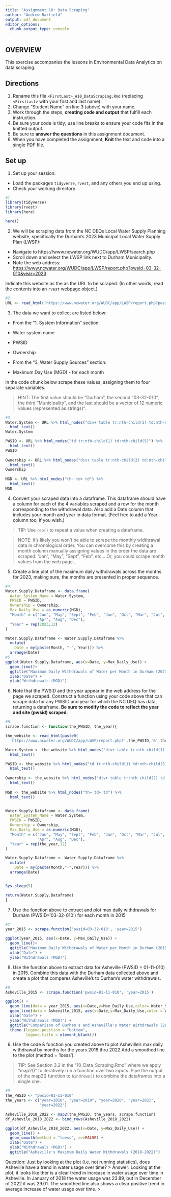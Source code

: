 ```yaml
---
title: "Assignment 10: Data Scraping"
author: "Andrew Barfield"
output: pdf_document
editor_options: 
  chunk_output_type: console
---
```


## OVERVIEW

This exercise accompanies the lessons in Environmental Data Analytics on data scraping. 

## Directions
1. Rename this file `<FirstLast>_A10_DataScraping.Rmd` (replacing `<FirstLast>` with your first and last name).
2. Change "Student Name" on line 3 (above) with your name.
3. Work through the steps, **creating code and output** that fulfill each instruction.
4. Be sure your code is tidy; use line breaks to ensure your code fits in the knitted output.
5. Be sure to **answer the questions** in this assignment document.
6. When you have completed the assignment, **Knit** the text and code into a single PDF file.


## Set up 
1. Set up your session:

* Load the packages `tidyverse`, `rvest`, and any others you end up using.
* Check your working directory

```r
#1 
library(tidyverse)
library(rvest)
library(here)

here()
```

2. We will be scraping data from the NC DEQs Local Water Supply Planning website, specifically the Durham's 2023 Municipal Local Water Supply Plan (LWSP): 
 * Navigate to https://www.ncwater.org/WUDC/app/LWSP/search.php
 * Scroll down and select the LWSP link next to Durham Municipality. 
 * Note the web address: <https://www.ncwater.org/WUDC/app/LWSP/report.php?pwsid=03-32-010&year=2023>
 
Indicate this website as the as the URL to be scraped. (In other words, read the contents into an `rvest` webpage object.)

```r
#2 
URL <- read_html('https://www.ncwater.org/WUDC/app/LWSP/report.php?pwsid=03-32-010&year=2023')

```

3. The data we want to collect are listed below:

* From the "1. System Information" section:
 * Water system name
 * PWSID
 * Ownership
 
* From the "3. Water Supply Sources" section:
 * Maximum Day Use (MGD) - for each month

In the code chunk below scrape these values, assigning them to four separate variables.

>HINT: The first value should be "Durham", the second "03-32-010", the third "Municipality", and the last should be a vector of 12 numeric values (represented as strings)".

```r
#3 
Water.System <- URL %>% html_nodes("div+ table tr:nth-child(1) td:nth-child(2)") %>% 
  html_text()
Water.System

PWSID <- URL %>% html_nodes("td tr:nth-child(1) td:nth-child(5)") %>% 
  html_text()
PWSID
  
Ownership <- URL %>% html_nodes("div+ table tr:nth-child(2) td:nth-child(4)") %>% 
  html_text()
Ownership
  
MGD <- URL %>% html_nodes("th~ td+ td") %>%
  html_text()
MGD
```


4. Convert your scraped data into a dataframe. This dataframe should have a column for each of the 4 variables scraped and a row for the month corresponding to the withdrawal data. Also add a Date column that includes your month and year in data format. (Feel free to add a Year column too, if you wish.)

>TIP: Use `rep()` to repeat a value when creating a dataframe.

>NOTE: It's likely you won't be able to scrape the monthly widthrawal data in chronological order. You can overcome this by creating a month column manually assigning values in the order the data are scraped: "Jan", "May", "Sept", "Feb", etc... Or, you could scrape month values from the web page...

5. Create a line plot of the maximum daily withdrawals across the months for 2023, making sure, the months are presented in proper sequence.

```r
#4 
Water.Supply.Dataframe <- data.frame(
  Water_System_Name = Water.System,
  PWSID = PWSID,
  Ownership = Ownership,
  Max_Daily_Use = as.numeric(MGD),
  "Month" = c("Jan", "May", "Sept", "Feb", "Jun", "Oct", "Mar", "Jul", "Nov",
              "Apr", "Aug", "Dec"),
  "Year" = rep(2023,12)
)

Water.Supply.Dataframe <- Water.Supply.Dataframe %>% 
  mutate(
    Date = my(paste(Month, "-", Year))) %>% 
  arrange(Date)
#5 
ggplot(Water.Supply.Dataframe, aes(x=Date, y=Max_Daily_Use)) +
  geom_line()+
  ggtitle("Maximum Daily Withdrawals of Water per Month in Durham (2023)") +
  xlab("Date") +
  ylab("Withdrawals (MGD)")
```

6. Note that the PWSID and the year appear in the web address for the page we scraped. Construct a function using your code above that can scrape data for any PWSID and year for which the NC DEQ has data, returning a dataframe.
**Be sure to modify the code to reflect the year and site (pwsid) scraped**.

```r
#6. 
scrape.function <- function(the_PWSID, the_year){

the_website <- read_html(paste0(
  'https://www.ncwater.org/WUDC/app/LWSP/report.php?',the_PWSID,'&',the_year))

Water.System <- the_website %>% html_nodes("div+ table tr:nth-child(1) td:nth-child(2)") %>% 
  html_text()

PWSID <- the_website %>% html_nodes("td tr:nth-child(1) td:nth-child(5)") %>% 
  html_text()
  
Ownership <- the_website %>% html_nodes("div+ table tr:nth-child(2) td:nth-child(4)") %>% 
  html_text()
  
MGD <- the_website %>% html_nodes("th~ td+ td") %>%
  html_text()


Water.Supply.Dataframe <- data.frame(
  Water_System_Name = Water.System,
  PWSID = PWSID,
  Ownership = Ownership,
  Max_Daily_Use = as.numeric(MGD),
  "Month" = c("Jan", "May", "Sept", "Feb", "Jun", "Oct", "Mar", "Jul", "Nov",
              "Apr", "Aug", "Dec"),
  "Year" = rep(the_year,12)
)

Water.Supply.Dataframe <- Water.Supply.Dataframe %>% 
  mutate(
    Date = my(paste(Month,"-",Year))) %>% 
  arrange(Date)


Sys.sleep(5)

return(Water.Supply.Dataframe)
}
```

7. Use the function above to extract and plot max daily withdrawals for Durham (PWSID='03-32-010') for each month in 2015

```r
#7 
year_2015 <- scrape.function('pwsid=03-32-010', 'year=2015')

ggplot(year_2015, aes(x=Date, y=Max_Daily_Use)) +
  geom_line()+
  ggtitle("Maximum Daily Withdrawals of Water per Month in Durham (2015)") +
  xlab("Date") +
  ylab("Withdrawals (MGD)")
```

8. Use the function above to extract data for Asheville (PWSID = 01-11-010) in 2015. Combine this data with the Durham data collected above and create a plot that compares Asheville's to Durham's water withdrawals.

```r
#8 
Asheville_2015 <- scrape.function('pwsid=01-11-010', 'year=2015')

ggplot() +
  geom_line(data = year_2015, aes(x=Date,y=Max_Daily_Use,color= Water_System_Name)) +
  geom_line(data = Asheville_2015, aes(x=Date,y=Max_Daily_Use,color = Water_System_Name)) +
  xlab("Date") +
  ylab("Withdrawals (MGD)") +
  ggtitle("Comparison of Durham's and Asheville's Water Withdrawals (2015)") +
  theme (legend.position = "bottom",
         legend.title = element_blank())
```


9. Use the code & function you created above to plot Asheville's max daily withdrawal by months for the years 2018 thru 2022.Add a smoothed line to the plot (method = 'loess').

> TIP: See Section 3.2 in the "10_Data_Scraping.Rmd" where we apply "map2()" to iteratively run a function over two inputs. Pipe the output of the map2() function to `bindrows()` to combine the dataframes into a single one. 

```r
#9 
the_PWSID <- "pwsid=01-11-010"
the_years <- c("year=2018", "year=2019", "year=2020", "year=2021",
               "year=2022")

Asheville_2018_2022 <- map2(the_PWSID, the_years, scrape.function)
df_Ashevile_2018_2022 <- bind_rows(Asheville_2018_2022)

ggplot(df_Ashevile_2018_2022, aes(x=Date, y=Max_Daily_Use)) +
  geom_line() +
  geom_smooth(method = "loess", se=FALSE) +
  xlab("Date") +
  ylab("Withdrawals (MGD)") +
  ggtitle("Asheville's Maximum Daily Water Withdrawals (2018-2022)")
```

Question: Just by looking at the plot (i.e. not running statistics), does Asheville have a trend in water usage over time?
> Answer: Looking at the plot, it looks like ther is a clear trend in increase in water usage over time in Asheville. In January of 2018 the water usage was 23.89, but in December of 2022 it was 29.01. The smoothed line also shows a clear positive trend in average increase of water usage over time.
>
